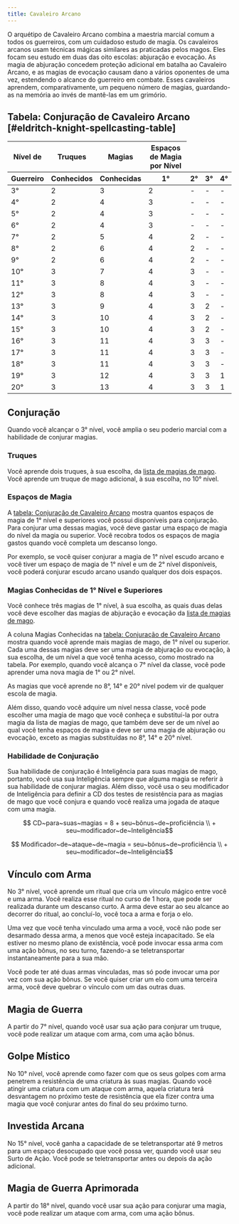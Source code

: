 ```yaml
---
title: Cavaleiro Arcano
---
```


O arquétipo de Cavaleiro Arcano combina a maestria marcial comum a todos os guerreiros, com um cuidadoso estudo de magia. Os cavaleiros arcanos usam técnicas mágicas similares as praticadas pelos magos. Eles focam seu estudo em duas das oito escolas: abjuração e evocação. As magia de abjuração concedem proteção adicional em batalha ao Cavaleiro Arcano, e as magias de evocação causam dano a vários oponentes de uma vez, estendendo o alcance do guerreiro em combate. Esses cavaleiros aprendem, comparativamente, um pequeno número de magias, guardando-as na memória ao invés de mantê-las em um grimório.

## Tabela: Conjuração de Cavaleiro Arcano [#eldritch-knight-spellcasting-table]

<table>
  <thead>
    <tr>
      <th>Nível de</th>
      <th>Truques</th>
      <th>Magias</th>
      <th colSpan={4}>Espaços de Magia por Nível</th>
    </tr>
    <tr>
      <th>Guerreiro</th>
      <th>Conhecidos</th>
      <th>Conhecidas</th>
      <th>1°</th>
      <th>2°</th>
      <th>3°</th>
      <th>4°</th>
    </tr>
  </thead>
  <tbody>
    <tr>
      <td>3°</td>
      <td>2</td>
      <td>3</td>
      <td>2</td>
      <td>-</td>
      <td>-</td>
      <td>-</td>
    </tr>
    <tr>
      <td>4°</td>
      <td>2</td>
      <td>4</td>
      <td>3</td>
      <td>-</td>
      <td>-</td>
      <td>-</td>
    </tr>
    <tr>
      <td>5°</td>
      <td>2</td>
      <td>4</td>
      <td>3</td>
      <td>-</td>
      <td>-</td>
      <td>-</td>
    </tr>
    <tr>
      <td>6°</td>
      <td>2</td>
      <td>4</td>
      <td>3</td>
      <td>-</td>
      <td>-</td>
      <td>-</td>
    </tr>
    <tr>
      <td>7°</td>
      <td>2</td>
      <td>5</td>
      <td>4</td>
      <td>2</td>
      <td>-</td>
      <td>-</td>
    </tr>
    <tr>
      <td>8°</td>
      <td>2</td>
      <td>6</td>
      <td>4</td>
      <td>2</td>
      <td>-</td>
      <td>-</td>
    </tr>
    <tr>
      <td>9°</td>
      <td>2</td>
      <td>6</td>
      <td>4</td>
      <td>2</td>
      <td>-</td>
      <td>-</td>
    </tr>
    <tr>
      <td>10°</td>
      <td>3</td>
      <td>7</td>
      <td>4</td>
      <td>3</td>
      <td>-</td>
      <td>-</td>
    </tr>
    <tr>
      <td>11°</td>
      <td>3</td>
      <td>8</td>
      <td>4</td>
      <td>3</td>
      <td>-</td>
      <td>-</td>
    </tr>
    <tr>
      <td>12°</td>
      <td>3</td>
      <td>8</td>
      <td>4</td>
      <td>3</td>
      <td>-</td>
      <td>-</td>
    </tr>
    <tr>
      <td>13°</td>
      <td>3</td>
      <td>9</td>
      <td>4</td>
      <td>3</td>
      <td>2</td>
      <td>-</td>
    </tr>
    <tr>
      <td>14°</td>
      <td>3</td>
      <td>10</td>
      <td>4</td>
      <td>3</td>
      <td>2</td>
      <td>-</td>
    </tr>
    <tr>
      <td>15°</td>
      <td>3</td>
      <td>10</td>
      <td>4</td>
      <td>3</td>
      <td>2</td>
      <td>-</td>
    </tr>
    <tr>
      <td>16°</td>
      <td>3</td>
      <td>11</td>
      <td>4</td>
      <td>3</td>
      <td>3</td>
      <td>-</td>
    </tr>
    <tr>
      <td>17°</td>
      <td>3</td>
      <td>11</td>
      <td>4</td>
      <td>3</td>
      <td>3</td>
      <td>-</td>
    </tr>
    <tr>
      <td>18°</td>
      <td>3</td>
      <td>11</td>
      <td>4</td>
      <td>3</td>
      <td>3</td>
      <td>-</td>
    </tr>
    <tr>
      <td>19°</td>
      <td>3</td>
      <td>12</td>
      <td>4</td>
      <td>3</td>
      <td>3</td>
      <td>1</td>
    </tr>
    <tr>
      <td>20°</td>
      <td>3</td>
      <td>13</td>
      <td>4</td>
      <td>3</td>
      <td>3</td>
      <td>1</td>
    </tr>
  </tbody>
</table>

## Conjuração

Quando você alcançar o 3° nível, você amplia o seu poderio marcial com a habilidade de conjurar magias.

### Truques

Você aprende dois truques, à sua escolha, da [lista de magias de mago](_/kompendium/dnd5/spells?casters=wizard). Você aprende um truque de mago adicional, à sua escolha, no 10° nível.

### Espaços de Magia

A [tabela: Conjuração de Cavaleiro Arcano](#eldritch-knight-spellcasting-table) mostra quantos espaços de magia de 1° nível e superiores você possui disponíveis para conjuração. Para conjurar uma dessas magias, você deve gastar uma espaço de magia do nível da magia ou superior. Você recobra todos os espaços de magia gastos quando você completa um descanso longo.

Por exemplo, se você quiser conjurar a magia de 1° nível escudo arcano e você tiver um espaço de magia de 1° nível e um de 2° nível disponíveis, você poderá conjurar escudo arcano usando qualquer dos dois espaços.

### Magias Conhecidas de 1° Nível e Superiores

Você conhece três magias de 1° nível, à sua escolha, as quais duas delas você deve escolher das magias de abjuração e evocação da [lista de magias de mago](_/kompendium/dnd5/spells?casters=wizard).

A coluna Magias Conhecidas na [tabela: Conjuração de Cavaleiro Arcano](#table-eldritch-knight-spellcasting) mostra quando você aprende mais magias de mago, de 1° nível ou superior. Cada uma dessas magias deve ser uma magia de abjuração ou evocação, à sua escolha, de um nível a que você tenha acesso, como mostrado na tabela. Por exemplo, quando você alcança o 7° nível da classe, você pode aprender uma nova magia de 1° ou 2° nível.

As magias que você aprende no 8°, 14° e 20° nível podem vir de qualquer escola de magia.

Além disso, quando você adquire um nível nessa classe, você pode escolher uma magia de mago que você conheça e substituí-la por outra magia da lista de magias de mago, que também deve ser de um nível ao qual você tenha espaços de magia e deve ser uma magia de abjuração ou evocação, exceto as magias substituídas no 8°, 14° e 20° nível.

### Habilidade de Conjuração

Sua habilidade de conjuração é Inteligência para suas magias de mago, portanto, você usa sua Inteligência sempre que alguma magia se referir à sua habilidade de conjurar magias. Além disso, você usa o seu modificador de Inteligência para definir a CD dos testes de resistência para as magias de mago que você conjura e quando você realiza uma jogada de ataque com uma magia.

<div className="overflow-x-auto">

```math
  CD~para~suas~magias = 8 + seu~bônus~de~proficiência \\ + seu~modificador~de~Inteligência
```

```math
  Modificador~de~ataque~de~magia = seu~bônus~de~proficiência \\ + seu~modificador~de~Inteligência
```

</div>

## Vínculo com Arma

No 3° nível, você aprende um ritual que cria um vínculo mágico entre você e uma arma. Você realiza esse ritual no curso de 1 hora, que pode ser realizada durante um descanso curto. A arma deve estar ao seu alcance ao decorrer do ritual, ao concluí-lo, você toca a arma e forja o elo.

Uma vez que você tenha vinculado uma arma a você, você não pode ser desarmado dessa arma, a menos que você esteja incapacitado. Se ela estiver no mesmo plano de existência, você pode invocar essa arma com uma ação bônus, no seu turno, fazendo-a se teletransportar instantaneamente para a sua mão.

Você pode ter até duas armas vinculadas, mas só pode invocar uma por vez com sua ação bônus. Se você quiser criar um elo com uma terceira arma, você deve quebrar o vínculo com um das outras duas.

## Magia de Guerra

A partir do 7° nível, quando você usar sua ação para conjurar um truque, você pode realizar um ataque com arma, com uma ação bônus.

## Golpe Místico

No 10° nível, você aprende como fazer com que os seus golpes com arma penetrem a resistência de uma criatura às suas magias. Quando você atingir uma criatura com um ataque com arma, aquela criatura terá desvantagem no próximo teste de resistência que ela fizer contra uma magia que você conjurar antes do final do seu próximo turno.

## Investida Arcana

No 15° nível, você ganha a capacidade de se teletransportar até 9 metros para um espaço desocupado que você possa ver, quando você usar seu Surto de Ação. Você pode se teletransportar antes ou depois da ação adicional.

## Magia de Guerra Aprimorada

A partir do 18° nível, quando você usar sua ação para conjurar uma magia, você pode realizar um ataque com arma, com uma ação bônus.
